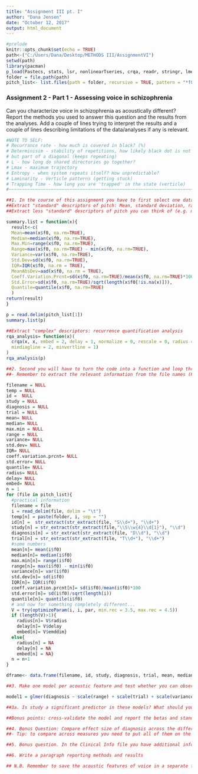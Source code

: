 ```yaml
---
title: "Assignment III pt. I"
author: "Dana Jensen"
date: "October 12, 2017"
output: html_document
---
```

```r
#prelude
knitr::opts_chunk$set(echo = TRUE)
path<-("C:/Users/Dana/Desktop/METHODS III/AssignmentVI")
setwd(path)
library(pacman)
p_load(Pastecs, stats, lsr, nonlinearTseries, crqa, readr, stringr, lmerTest)
folder = file.path(path)
pitch_list<- list.files(path = folder, recursive = TRUE, pattern = "*f0.txt")
```
### Assignment 2 - Part 1 - Assessing voice in schizophrenia
Can you characterize voice in schizophrenia as acoustically different? Report the methods you used to answer this question and the results from the analyses. Add a couple of lines trying to interpret the results and a couple of lines describing limitations of the data/analyses if any is relevant.
```r
#NOTE TO SELF:
# Recurrance rate - how much is covered in black? (%)
# Determinisim - stability of repetitions, how likely black dot is not isolated,
# but part of a diagonal (keeps repeating)
# L - how long do shared directories go together?
# Lmax - maximum trajectory
# Entropy - when system repeats itself? How unpredictable?
# Laminarity - Verticle patterns (getting stuck)
# Trapping Time - how long you are 'trapped' in the state (verticle)
#~~~~~~~~~~~~~~~~~~~~~~~~~~~~~~~~~~~~~~~~~~~~~~~~~~~~~~~~~~~~~~~~~~~~~~~~~~~~

##1. In the course of this assignment you have to first select one datafile and figure out how to:
##Extract "standard" descriptors of pitch: Mean, standard deviation, range
##Extract less "standard" descriptors of pitch you can think of (e.g. median, iqr, mean absoluted deviation, coefficient of variation)

summary.list = function(x){
  result<-c(
  Mean=mean(x$f0, na.rm=TRUE),
  Median=median(x$f0, na.rm=TRUE),
  Max.Min=range(x$f0, na.rm=TRUE),
  Range=max(x$f0, na.rm=TRUE) - min(x$f0, na.rm=TRUE),
  Variance=var(x$f0, na.rm=TRUE),
  Std.Dev=sd(x$f0, na.rm=TRUE),
  IQR=IQR(x$f0, na.rm = TRUE),
  MeanAbsDev=aad(x$f0, na.rm = TRUE),
  Coeff.Variation.Prcnt=sd(x$f0, na.rm=TRUE)/mean(x$f0, na.rm=TRUE)*100,
  Std.Error=sd(x$f0, na.rm=TRUE)/sqrt(length(x$f0[!is.na(x)])),
  Quantile=quantile(x$f0, na.rm=TRUE)
  )
return(result)
}

p = read.delim(pitch_list[1])
summary.list(p)

##Extract "complex" descriptors: recurrence quantification analysis
rqa_analysis= function(x)(  
  crqa(x, x, embed = 2, delay = 1, normalize = 0, rescale = 0, radius = 0.5,
  mindiagline = 2, minvertline = 1)
)
rqa_analysis(p)

##2. Second you will have to turn the code into a function and loop through all the files (or even better use apply/sapply/lapply)
##- Remember to extract the relevant information from the file names (Participant, Diagnosis, Trial, Study)

filename = NULL
temp = NULL
id =  NULL
study = NULL
diagnosis = NULL
trial = NULL
mean= NULL
median= NULL
max.min = NULL
range = NULL
variance= NULL
std.dev= NULL
IQR= NULL
coeff.variation.prcnt= NULL
std.error= NULL
quantile= NULL
radius= NULL
delay= NULL
embed= NULL
n = 1
for (file in pitch_list){
  #practical information
  filename = file
  i = read_delim(file, delim = "\t")
  temp[n] = paste(folder, i, sep = "")
  id[n] =  str_extract(str_extract(file, "S\\d+"), "\\d+")
  study[n] = str_extract(str_extract(file,"\\S\\w{4}\\d{1}"), "\\d")
  diagnosis[n] = str_extract(str_extract(file, "D\\d"), "\\d")
  trial[n] = str_extract(str_extract(file, "T\\d+"), "\\d+")
  #some numbers
  mean[n]= mean(i$f0)
  median[n]= median(i$f0)
  max.min[n]= range(i$f0)
  range[n]= max(i$f0) - min(i$f0)
  variance[n]= var(i$f0)
  std.dev[n]= sd(i$f0)
  IQR[n]= IQR(i$f0)
  coeff.variation.prcnt[n]= sd(i$f0)/mean(i$f0)*100
  std.error[n]= sd(i$f0)/sqrt(length(i))
  quantile[n]= quantile(i$f0)
  # and now for something completely different...
  V = try(optimizeParam(i, i, par, min.rec = 3.5, max.rec = 4.5))
  if (length(V)>1){
    radius[n]= V$radius
    delay[n]= V$delay
    embed[n]= V$emddim}
  else{ 
    radius[n] = NA
    delay[n] = NA
    embed[n] = NA}
  n = n+1
}

dframe<- data.frame(filename, id, study, diagnosis, trial, mean, median, variance, std.dev, IQR, coeff.variation.prcnt, std.error, quantile, radius, delay, embed)

##3. Make one model per acoustic feature and test whether you can observe significant difference due to Diagnosis. Tip: Which other fixed factors should you control for (that is, include in the model)? Which random ones?

model1 = glmer(diagnosis ~ scale(range) + scale(trial) + scale(variance) (1+trial|id), data = dframe, family = 'binomial')

##3a. Is study a significant predictor in these models? What should you infer from this? Does study interact with diagnosis? What should you infer from this?

##Bonus points: cross-validate the model and report the betas and standard errors from all rounds to get an idea of how robust the estimates are. 

##4. Bonus Question: Compare effect size of diagnosis across the different measures. Which measure seems most sensitive?
##- Tip: to compare across measures you need to put all of them on the same scale, that is, you need to "standardize" them (z-score)

##5. Bonus question. In the Clinical Info file you have additional information about the participants. Which additional parameters (e.g. age, gender) should we control for? Report the effects.

##6. Write a paragraph reporting methods and results

## N.B. Remember to save the acoustic features of voice in a separate file, so to be able to load them next time
```